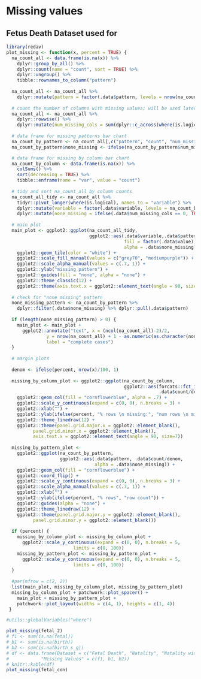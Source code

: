 # Missing values

## Fetus Death Dataset used for 

```r
library(redav)
plot_missing <- function(x, percent = TRUE) {	
  na_count_all <- data.frame(is.na(x)) %>%	
    dplyr::group_by_all() %>%	
    dplyr::count(name = "count", sort = TRUE) %>%	
    dplyr::ungroup() %>%	
    tibble::rownames_to_column("pattern")	
  
  na_count_all <- na_count_all %>% 
    dplyr::mutate(pattern = factor(.data$pattern, levels = nrow(na_count_all):1))
  
  # count the number of columns with missing values; will be used later to determine if there's a "none missing" pattern	
  na_count_all <- na_count_all %>% 	
    dplyr::rowwise() %>%	
    dplyr::mutate(num_missing_cols = sum(dplyr::c_across(where(is.logical))))	
  
  # data frame for missing patterns bar chart	
  na_count_by_pattern <- na_count_all[,c("pattern", "count", "num_missing_cols")]
  na_count_by_pattern$none_missing <- ifelse(na_count_by_pattern$num_missing_cols == 0, TRUE, FALSE)

  # data frame for missing by column bar chart	
  na_count_by_column <- data.frame(is.na(x)) %>%	
    colSums() %>% 	
    sort(decreasing = TRUE) %>% 	
    tibble::enframe(name = "var", value = "count")	
  
  # tidy and sort na_count_all by column counts	
  na_count_all_tidy <- na_count_all %>% 	
    tidyr::pivot_longer(where(is.logical), names_to = "variable") %>%	
    dplyr::mutate(variable = factor(.data$variable, levels = na_count_by_column$var))  %>% 	
    dplyr::mutate(none_missing = ifelse(.data$num_missing_cols == 0, TRUE, FALSE))	
  
  # main plot
  main_plot <- ggplot2::ggplot(na_count_all_tidy, 
                               ggplot2::aes(.data$variable,.data$pattern, 
                                            fill = factor(.data$value), 
                                            alpha = .data$none_missing)) +	
    ggplot2::geom_tile(color = "white") +	
    ggplot2::scale_fill_manual(values = c("grey70", "mediumpurple")) +	
    ggplot2::scale_alpha_manual(values = c(.7, 1)) +	
    ggplot2::ylab("missing pattern") +	
    ggplot2::guides(fill = "none", alpha = "none") +	
    ggplot2::theme_classic(12) +
    ggplot2::theme(axis.text.x = ggplot2::element_text(angle = 90, size=7))
  
  # check for "none missing" pattern
  none_missing_pattern <- na_count_by_pattern %>%
    dplyr::filter(.data$none_missing) %>% dplyr::pull(.data$pattern)
  
  if (length(none_missing_pattern) > 0) {	
    main_plot <- main_plot +	
      ggplot2::annotate("text", x = (ncol(na_count_all)-2)/2,	
               y = nrow(na_count_all) + 1 - as.numeric(as.character(none_missing_pattern)),	
               label = "complete cases")	
  }	
  
  # margin plots
  
  denom <- ifelse(percent, nrow(x)/100, 1)
  
  missing_by_column_plot <- ggplot2::ggplot(na_count_by_column,
                                            ggplot2::aes(forcats::fct_inorder(.data$var),
                                                         .data$count/denom)) +	
    ggplot2::geom_col(fill = "cornflowerblue", alpha = .7) +
    ggplot2::scale_y_continuous(expand = c(0, 0), n.breaks = 3) +	
    ggplot2::xlab("") +
    ggplot2::ylab(ifelse(percent, "% rows \n missing:", "num rows \n missing:")) +	
    ggplot2::theme_linedraw(12) + 	
    ggplot2::theme(panel.grid.major.x = ggplot2::element_blank(),	
          panel.grid.minor.x = ggplot2::element_blank(),
          axis.text.x = ggplot2::element_text(angle = 90, size=7))	
  
  missing_by_pattern_plot <- 
    ggplot2::ggplot(na_count_by_pattern, 
                    ggplot2::aes(.data$pattern, .data$count/denom, 
                                 alpha = .data$none_missing)) +
    ggplot2::geom_col(fill = "cornflowerblue") +
    ggplot2::coord_flip() +
    ggplot2::scale_y_continuous(expand = c(0, 0), n.breaks = 3) +
    ggplot2::scale_alpha_manual(values = c(.7, 1)) +
    ggplot2::xlab("") +
    ggplot2::ylab(ifelse(percent, "% rows", "row count")) +
    ggplot2::guides(alpha = "none") +
    ggplot2::theme_linedraw(12) +
    ggplot2::theme(panel.grid.major.y = ggplot2::element_blank(), 
          panel.grid.minor.y = ggplot2::element_blank())
  
  if (percent) {	
    missing_by_column_plot <- missing_by_column_plot +
      ggplot2::scale_y_continuous(expand = c(0, 0), n.breaks = 5,
                         limits = c(0, 100))	
    missing_by_pattern_plot <- missing_by_pattern_plot +
      ggplot2::scale_y_continuous(expand = c(0, 0), n.breaks = 5,
                         limits = c(0, 100))	
  }
  
  #par(mfrow = c(2, 2))
  list(main_plot, missing_by_column_plot, missing_by_pattern_plot)
  missing_by_column_plot + patchwork::plot_spacer() +
    main_plot + missing_by_pattern_plot +
    patchwork::plot_layout(widths = c(4, 1), heights = c(1, 4))
 }

#utils::globalVariables("where")
```

```r
plot_missing(fetal_2)
# f1 <- sum(is.na(fetal))
# b1 <- sum(is.na(birth))
# b2 <- sum(is.na(birth_s_g))
# df <- data.frame(Dataset = c("Fetal Death", "Natality", "Natality with gender and state"),
#            "Missing Values" = c(f1, b1, b2))
# knitr::kable(df)
plot_missing(fetal_con)
```

